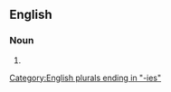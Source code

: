 ==English==

===Noun===
{{head|en|noun plural form}}

# {{plural of|inadequacy|lang=en}}

[[Category:English plurals ending in "-ies"]]